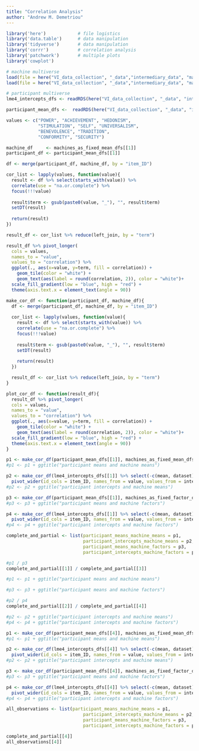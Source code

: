 ```yaml
---
title: "Correlation Analysis"
author: "Andrew M. Demetriou"
---
```


```r
library('here')            # file logistics
library('data.table')      # data manipulation
library('tidyverse')       # data manipulation
library('corrr')           # correlation analysis
library('patchwork')       # multiple plots 
library('cowplot')

# machine multiverse
load(file = here("VI_data_collection", "_data","intermediary_data", "machines_as_fixed_mean_dfs.RDS"))
load(file = here("VI_data_collection", "_data","intermediary_data", "machines_as_fixed_factor_dfs.RDS"))

# participant multiverse
lme4_intercepts_dfs <- readRDS(here("VI_data_collection", "_data", "intermediary_data", "participant_lme4_item_intercept_dfs.RDS"))

participant_mean_dfs <-  readRDS(here("VI_data_collection", "_data", "intermediary_data", "participant_mean_dfs.RDS"))

values <- c("POWER", "ACHIEVEMENT", "HEDONISM",  
            "STIMULATION", "SELF", "UNIVERSALISM", 
            "BENEVOLENCE", "TRADITION",  
            "CONFORMITY", "SECURITY")
```

```r
machine_df     <- machines_as_fixed_mean_dfs[[1]]
participant_df <- participant_mean_dfs[[1]]
```

```r
df <- merge(participant_df, machine_df, by = "item_ID")
```

```r
cor_list <- lapply(values, function(value){
  result <- df %>% select(starts_with(value)) %>%
  correlate(use = "na.or.complete") %>%
  focus(!!!value)
  
  result$term <- gsub(paste0(value, "_"), "", result$term)
  setDT(result)
  
  return(result)
})

result_df <- cor_list %>% reduce(left_join, by = "term")
```
```r
result_df %>% pivot_longer(
  cols = values, 
  names_to = "value", 
  values_to = "correlation") %>%
  ggplot(., aes(x=value, y=term, fill = correlation)) +
    geom_tile(color = "white") + 
    geom_text(aes(label = round(correlation, 2)), color = "white")+
  scale_fill_gradient(low = "blue", high = "red") +
  theme(axis.text.x = element_text(angle = 90))
```


```r
make_cor_df <- function(participant_df, machine_df){
  df <- merge(participant_df, machine_df, by = "item_ID")
  
  cor_list <- lapply(values, function(value){
    result <- df %>% select(starts_with(value)) %>%
    correlate(use = "na.or.complete") %>%
    focus(!!!value)
  
    result$term <- gsub(paste0(value, "_"), "", result$term)
    setDT(result)
  
    return(result)
  })

  result_df <- cor_list %>% reduce(left_join, by = "term")
}
```



```r
plot_cor_df <- function(result_df){
  result_df %>% pivot_longer(
  cols = values, 
  names_to = "value", 
  values_to = "correlation") %>%
  ggplot(., aes(x=value, y=term, fill = correlation)) +
    geom_tile(color = "white") + 
    geom_text(aes(label = round(correlation, 2)), color = "white")+
  scale_fill_gradient(low = "blue", high = "red") +
  theme(axis.text.x = element_text(angle = 90))
}
```

```r
p1 <- make_cor_df(participant_mean_dfs[[1]], machines_as_fixed_mean_dfs[[1]]) %>% plot_cor_df()
#p1 <- p1 + ggtitle("participant means and machine means")

p2 <- make_cor_df(lme4_intercepts_dfs[[1]] %>% select(-c(mean, dataset)) %>%
  pivot_wider(id_cols = item_ID, names_from = value, values_from = intercept), machines_as_fixed_mean_dfs[[1]]) %>% plot_cor_df()
#p2 <- p2 + ggtitle("participant intercepts and machine means")

p3 <- make_cor_df(participant_mean_dfs[[1]], machines_as_fixed_factor_dfs[[1]]) %>% plot_cor_df()
#p3 <- p3 + ggtitle("participant means and machine factors")

p4 <- make_cor_df(lme4_intercepts_dfs[[1]] %>% select(-c(mean, dataset)) %>%
  pivot_wider(id_cols = item_ID, names_from = value, values_from = intercept), machines_as_fixed_factor_dfs[[1]]) %>% plot_cor_df()
#p4 <- p4 + ggtitle("participant intercepts and machine factors")

complete_and_partial <- list(participant_means_machine_means = p1, 
                             participant_intercepts_machine_means = p2, 
                             participant_means_machine_factors = p3, 
                             participant_intercepts_machine_factors = p4)
```
```r
#p1 / p3
complete_and_partial[[1]] / complete_and_partial[[3]]

#p1 <- p1 + ggtitle("participant means and machine means")

#p3 <- p3 + ggtitle("participant means and machine factors")
```

```r
#p2 / p4
complete_and_partial[[2]] / complete_and_partial[[4]]

#p2 <- p2 + ggtitle("participant intercepts and machine means")
#p4 <- p4 + ggtitle("participant intercepts and machine factors")

```

```r
p1 <- make_cor_df(participant_mean_dfs[[4]], machines_as_fixed_mean_dfs[[4]]) %>% plot_cor_df()
#p1 <- p1 + ggtitle("participant means and machine means")

p2 <- make_cor_df(lme4_intercepts_dfs[[4]] %>% select(-c(mean, dataset)) %>%
  pivot_wider(id_cols = item_ID, names_from = value, values_from = intercept), machines_as_fixed_mean_dfs[[4]]) %>% plot_cor_df()
#p2 <- p2 + ggtitle("participant intercepts and machine means")

p3 <- make_cor_df(participant_mean_dfs[[4]], machines_as_fixed_factor_dfs[[4]]) %>% plot_cor_df()
#p3 <- p3 + ggtitle("participant means and machine factors")

p4 <- make_cor_df(lme4_intercepts_dfs[[4]] %>% select(-c(mean, dataset)) %>%
  pivot_wider(id_cols = item_ID, names_from = value, values_from = intercept), machines_as_fixed_factor_dfs[[4]]) %>% plot_cor_df()
#p4 <- p4 + ggtitle("participant intercepts and machine factors")

all_observations <- list(participant_means_machine_means = p1, 
                             participant_intercepts_machine_means = p2, 
                             participant_means_machine_factors = p3, 
                             participant_intercepts_machine_factors = p4)
```

```r
complete_and_partial[[4]]
all_observations[[4]]
```

